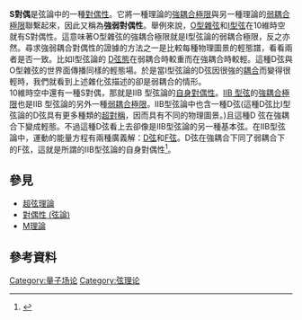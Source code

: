 '''S對偶'''是弦論中的一種[[對偶性_(弦論)|對偶性]]。它將一種理論的[[耦合常數|強耦合極限]]與另一種理論的[[耦合常數|弱耦合極限]]聯繫起來，因此又稱為'''強弱對偶性'''。舉例來說，[[O型雜弦|O型雜弦]]和[[I型弦|I型弦]]在10維時空就有S對偶性。這意味著O型雜弦的強耦合極限就是I型弦論的弱耦合極限，反之亦然。尋求強弱耦合對偶性的證據的方法之一是比較每種物理圖景的輕態譜，看看兩者是否一致。比如I型弦論的 [[D膜|D弦態]]在弱耦合時較重而在強耦合時較輕。這種D弦與O型雜弦的世界面傳播同樣的輕態場。於是當I型弦論的D弦因很強的[[耦合|耦合]]而變得很輕時，我們就看到上述雜化弦描述的卻是弱耦合的情形。 <br />
10維時空中還有一種S對偶，那就是IIB 型弦論的[[自身對偶性|自身對偶性]]。[[IIB_型弦|IIB 型弦]]的[[強耦合極限|強耦合極限]]也是IIB 型弦論的另外一種[[弱耦合極限|弱耦合極限]]。IIB型弦論中也含一種D弦(這種D弦比I型弦論的D弦具有更多種類的[[超對稱|超對稱]]，因而具有不同的物理圖景。)且這種D 弦在強耦合下變成輕態。不過這種D弦看上去卻像是IIB型弦論的另一種基本弦。在IIB型弦論中，運動的能量方程有兩種廣義解：[[D膜|D弦]]和[[弦論|F弦]]。D弦在強耦合下同了弱耦合下的F弦，這就是所謂的IIB型弦論的自身對偶性<ref>{{cite web |url=http://www.sukidog.com/jpierre/strings/tutor.htm |title=Superstrings! String Theory Tutorial |publisher=Sukidog.com |date= |accessdate=2016-02-06 |archive-date=2016-03-03 |archive-url=https://web.archive.org/web/20160303190013/http://www.sukidog.com/jpierre/strings/tutor.htm |dead-url=no }}</ref>。

==參見==
{{portal box|數學|物理學}}
* [[超弦理論|超弦理論]]
* [[對偶性_(弦論)|對偶性 (弦論)]]
* [[M理論|M理論]]

==參考資料==
{{reflist}}

{{String theory}}

{{DEFAULTSORT:S对偶}}
[[Category:量子场论|Category:量子场论]]
[[Category:弦理论|Category:弦理论]]